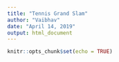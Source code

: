 ```yaml
---
title: "Tennis Grand Slam"
author: "Vaibhav"
date: "April 14, 2019"
output: html_document
---
```


```r
knitr::opts_chunk$set(echo = TRUE)
```


